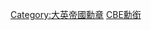 {{Commonscat|Commanders of the Order of the British Empire}}
{{catmore|大英帝國勳章}}

[[Category:大英帝國勳章|Category:大英帝國勳章]]
[[Category:英國授勳者|CBE勳銜]]